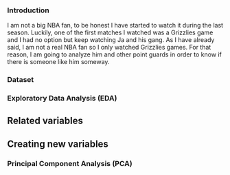 ### Introduction
I am not a big NBA fan, to be honest I have started to watch it during the last season.
Luckily, one of the first matches I watched was a Grizzlies game and I had no option but keep watching Ja and his gang.
As I have already said, I am not a real NBA fan so I only watched Grizzlies games. For that reason, I am going to analyze him and other point guards in order to know if there is someone like him someway.


### Dataset



### Exploratory Data Analysis (EDA)
## Related variables



## Creating new variables



### Principal Component Analysis (PCA)
